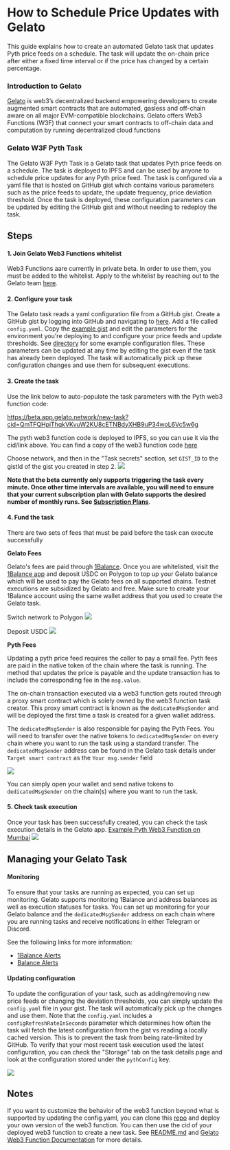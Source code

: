 # How to Schedule Price Updates with Gelato

This guide explains how to create an automated Gelato task that updates Pyth price feeds on a schedule. The task will
update the on-chain price after either a fixed time interval or if the price has changed by a certain percentage.

### Introduction to Gelato

[Gelato](https://www.gelato.network/) is web3’s decentralized backend empowering developers to create augmented smart contracts that are automated,
gasless and off-chain aware on all major EVM-compatible blockchains. Gelato offers Web3 Functions (W3F) that connect your
smart contracts to off-chain data and computation by running decentralized cloud functions

### Gelato W3F Pyth Task

The Gelato W3F Pyth Task is a Gelato task that updates Pyth price feeds on a schedule.
The task is deployed to IPFS and can be used by anyone to schedule price updates for any Pyth price feed.
The task is configured via a yaml file that is hosted on GitHub gist which contains various parameters such as the price
feeds to update, the update frequency, price deviation threshold. Once the task is deployed, these configuration
parameters can be updated by editing the GitHub gist and without needing to redeploy the task.

## Steps

#### 1. Join Gelato Web3 Functions whitelist

Web3 Functions aare currently in private beta. In order to use them, you must be added to the whitelist. Apply to the
whitelist by reaching out to the Gelato team [here](https://form.typeform.com/to/RrEiARiI).

#### 2. Configure your task

[//]: # "TODO: redirect this to pyth fork of repo)"

The Gelato task reads a yaml configuration file from a GitHub gist.
Create a GitHub gist by logging into GitHub and navigating to [here](https://gist.github.com/). Add a file called `config.yaml`.
Copy the [example gist](https://gist.github.com/swimricky/18b2a5ad9c1a605f1cf5c19ac1d2f1d9) and edit the parameters for
the environment you're deploying to and configure your price feeds and update thresholds. See
[directory](https://github.com/pyth-network/w3f-pyth-poc-v2/tree/master/web3-functions/pyth-oracle-w3f-priceIds) for
some example configuration files. These parameters can be updated at any time by editing the gist even if the task has
already been deployed. The task will automatically pick up these configuration changes and use them for subsequent executions.

#### 3. Create the task

Use the link below to auto-populate the task parameters with the Pyth web3 function code:

https://beta.app.gelato.network/new-task?cid=QmTFQHpiThqkVKvuW2KU8cETNBdyXHB9uP34woL6Vc5w6g

The pyth web3 function code is deployed to IPFS, so you can use it via the cid/link above.
You can find a copy of the web3 function code [here](https://github.com/pyth-network/w3f-pyth-poc-v2/tree/master/web3-functions/pyth-oracle-w3f-priceIds)

Choose network, and then in the "Task secrets" section, set `GIST_ID` to the gistId of the gist you created in step 2.
![](../../images/guides/gelato/task-creation-gist-id.png)

**Note that the beta currently only supports triggering the task every minute. Once other time intervals are available,
you will need to ensure that your current subscription plan with Gelato supports the desired number of monthly runs.
See [Subscription Plans](https://beta.app.gelato.network/subscriptions)**.

#### 4. Fund the task

There are two sets of fees that must be paid before the task can execute successfully

**Gelato Fees**

Gelato's fees are paid through [1Balance](https://docs.gelato.network/developer-services/1balance). Once you are
whitelisted, visit the [1Balance app](https://beta.app.gelato.network/balance) and deposit USDC on Polygon to top up
your Gelato balance which will be used to pay the Gelato fees on all supported chains. Testnet executions are subsidized
by Gelato and free. Make sure to create your 1Balance account using the same wallet address that you used to create the
Gelato task.

Switch network to Polygon
![](../../images/guides/gelato/switch-to-polygon.png)

Deposit USDC
![](../../images/guides/gelato/deposit-usdc.png)

**Pyth Fees**

Updating a pyth price feed requires the caller to pay a small fee. Pyth fees are paid in the native token of the chain
where the task is running. The method that updates the price is payable and the update transaction has to include the
corresponding fee in the `msg.value`.

The on-chain transaction executed via a web3 function gets routed through a proxy smart contract
which is solely owned by the web3 function task creator. This proxy smart contract is known as the `dedicatedMsgSender`
and will be deployed the first time a task is created for a given wallet address.

The `dedicatedMsgSender` is also responsible for paying the Pyth Fees. You will need to transfer over the native tokens
to `dedicatedMsgSender` on every chain where you want to run the task using a standard transfer.
The `dedicatedMsgSender` address can be found in the Gelato task details under `Target smart contract` as the
`Your msg.sender` field

![](../../images/guides/gelato/dedicated-msg-sender.png)

You can simply open your wallet and send native tokens to `dedicatedMsgSender` on the chain(s) where you want to run the
task.

#### 5. Check task execution

Once your task has been successfully created, you can check the task execution details in the Gelato app.
[Example Pyth Web3 Function on Mumbai](https://beta.app.gelato.network/task/0x2c64539daaeb86addd6f556b68251a2fdf0df5c09ec07b8a30a2fbf76f4fe907?chainId=80001)
![](../../images/guides/gelato/task-execution.png)

## Managing your Gelato Task

#### Monitoring

To ensure that your tasks are running as expected, you can set up monitoring. Gelato supports monitoring 1Balance and
address balances as well as execution statuses for tasks. You can set up monitoring for your Gelato balance and
the `dedicatedMsgSender` address on each chain where you are running tasks and receive notifications in either
Telegram or Discord.

See the following links for more information:

- [1Balance Alerts](https://docs.gelato.network/developer-services/1balance/1balance-alerts)
- [Balance Alerts](https://docs.gelato.network/developer-services/automate/execution-and-balance-alerts)

#### Updating configuration

To update the configuration of your task, such as adding/removing new price feeds or changing the deviation thresholds,
you can simply update the `config.yaml` file in your gist. The task will automatically pick up the changes and use them.
Note that the `config.yaml` includes a `configRefreshRateInSeconds` parameter which determines how often the task will
fetch the latest configuration from the gist vs reading a locally cached version. This is to prevent the task from being
rate-limited by GitHub. To verify that your most recent task execution used the latest configuration, you can check the
"Storage" tab on the task details page and look at the configuration stored under the `pythConfig` key.

![](../../images/guides/gelato/storage-pyth-config.png)

## Notes

If you want to customize the behavior of the web3 function beyond what is supported by updating the config.yaml, you can
clone this [repo](https://github.com/pyth-network/w3f-pyth-poc-v2) and deploy your own version of the web3 function.
You can then use the cid of your deployed web3 function to create a new task. See [README.md](https://github.com/pyth-network/w3f-pyth-poc-v2/tree/master/web3-functions/pyth-oracle-w3f-priceIds/README.md) and
[Gelato Web3 Function Documentation](https://docs.gelato.network/developer-services/web3-functions) for more details.
